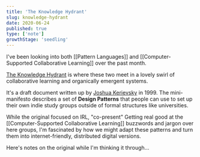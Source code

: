 ```yaml
---
title: 'The Knowledge Hydrant'
slug: knowledge-hydrant
date: 2020-06-24
published: true
type: ['note']
growthStage: 'seedling'
---
```


I've been looking into both [[Pattern Languages]] and [[Computer-Supported Collaborative Learning]] over the past month.

[The Knowledge Hydrant](http://www.industriallogic.com/papers/khdraft.pdf) is where these two meet in a lovely swirl of collaborative learning and organically emergent systems.

It's a draft document written up by [Joshua Kerievsky](https://twitter.com/JoshuaKerievsky) in 1999. The mini-manifesto describes a set of **Design Patterns** that people can use to set up their own indie study groups outside of formal structures like universities.

While the original focused on IRL, "co-present" <Footnote count={1}>Getting real good at the [[Computer-Supported Collaborative Learning]] buzzwords and jargon over here</Footnote> groups, I'm fascinated by how we might adapt these patterns and turn them into internet-friendly, distributed digital versions.

Here's notes on the original while I'm thinking it through...

<Image alt="" src="https://res.cloudinary.com/dg3gyk0gu/image/upload/c_scale,w_900/v1592958544/maggieappleton.com/notes/knwoeldge_hydrant_1.png" />
